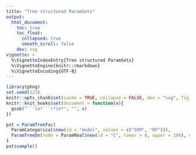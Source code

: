 ```yaml
---
title: "Tree structured ParamSets"
output:
  html_document:
    toc: true
    toc_float:
      collapsed: true
      smooth_scroll: false
    dev: svg
vignette: >
  %\VignetteIndexEntry{Tree structured ParamSets}
  %\VignetteEngine{knitr::rmarkdown}
  %\VignetteEncoding{UTF-8}
---
```


```r
library(phng)
set.seed(123)
knitr::opts_chunk$set(cache = TRUE, collapse = FALSE, dev = "svg", fig.height = 3.5)
knitr::knit_hooks$set(document = function(x){
  gsub("```\n*```r*\n*", "", x)
})
```

```r
pst = ParamTreeFac(
  ParamCategorical$new(id = "model", values = c("SVM", "RF"))),
  ParamTreeDn(node = ParamReal$new(id = "C", lower = 0, upper = 100), depend = list(id = "model", val = "SVM"))
)
pst$sample()
```